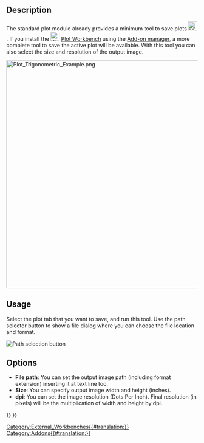 <languages/>
<translate>

<!--T:11-->
{{Docnav
|
|[[Plot_Axes|Axes]]
|[[Plot_Workbench|Plot]]
|IconL=
|IconR=Plot_Axes.svg
|IconC=Workbench_Plot.svg
}}

<!--T:1-->
{{GuiCommand
|Name=Plot Save
|MenuLocation=Plot → Save plot
|Workbenches=[[Plot_Workbench|Plot]]
}}

==Description== <!--T:15-->

<!--T:2-->
The standard plot module already provides a minimum tool to save plots [[File:Matplotlib_save_button.png|24px]]. If you install the [[Image:Workbench_Plot.svg|24px]] [[Plot_Workbench|Plot Workbench]] using the [[Std_AddonMgr|Add-on manager]], a more complete tool to save the active plot will be available. With this tool you can also select the size and resolution of the output image.

</translate>
[[Image:Plot_Trigonometric_Example.png|600px]]
<translate>

==Usage== <!--T:16-->

<!--T:4-->
Select the plot tab that you want to save, and run this tool. Use the path selector button to show a file dialog where you can choose the file location and format.

</translate>
[[Image:Plot_Save_Path.png‎|Path selection button]]
<translate>
<!--T:17-->
{{Caption|Path selection button}}

==Options== <!--T:18-->

<!--T:6-->
* '''File path''': You can set the output image path (including format extension) inserting it at text line too.
* '''Size''': You can specify output image width and height (inches).
* '''dpi''': You can set the image resolution (Dots Per Inch). Final resolution (in pixels) will be the multiplication of width and height by dpi.


<!--T:12-->
{{Docnav
|
|[[Plot_Axes|Axes]]
|[[Plot_Workbench|Plot]]
|IconL=
|IconR=Plot_Axes.svg
|IconC=Workbench_Plot.svg
}}

</translate>
{{Plot_Tools_navi{{#translation:}}}}
{{Userdocnavi{{#translation:}}}}
[[Category:External_Workbenches{{#translation:}}]]
[[Category:Addons{{#translation:}}]]